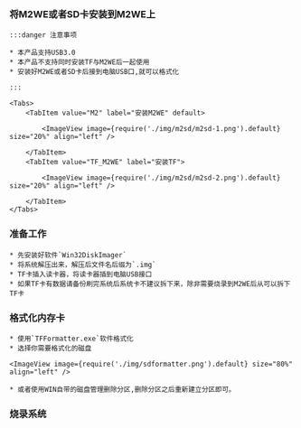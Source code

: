

### 将M2WE或者SD卡安装到M2WE上

    :::danger 注意事项

    * 本产品支持USB3.0
    * 本产品不支持同时安装TF与M2WE后一起使用
    * 安装好M2WE或者SD卡后接到电脑USB口,就可以格式化

    :::

    <Tabs>
        <TabItem value="M2" label="安装M2WE" default>
            
            <ImageView image={require('./img/m2sd/m2sd-1.png').default} size="20%" align="left" />

        </TabItem>
        <TabItem value="TF_M2WE" label="安装TF">
            
            <ImageView image={require('./img/m2sd/m2sd-2.png').default} size="20%" align="left" />

        </TabItem>
    </Tabs>

### 准备工作

    * 先安装好软件`Win32DiskImager`
    * 将系统解压出来，解压后文件名后缀为`.img`
    * TF卡插入读卡器，将读卡器插到电脑USB接口
    * 如果TF卡有数据请备份刷完系统后系统卡不建议拆下来，除非需要烧录到M2WE后从可以拆下TF卡

### 格式化内存卡

    * 使用`TFFormatter.exe`软件格式化
    * 选择你需要格式化的磁盘

    <ImageView image={require('./img/sdformatter.png').default} size="80%" align="left" />

    * 或者使用WIN自带的磁盘管理删除分区,删除分区之后重新建立分区即可。

### 烧录系统

<WIN32 />